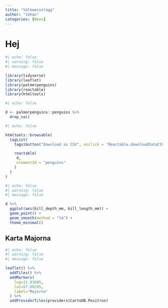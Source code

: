 ```yaml
---
title: "Välkomsinlägg"
author: "Johan"
categories: [News]
---
```


# Hej

```r
#| echo: false
#| warning: false
#| message: false

library(tidyverse)
library(leaflet)
library(palmerpenguins)
library(reactable)
library(htmltools)

```

```r
#| echo: false

d <- palmerpenguins::penguins %>% 
  drop_na()


```


```r
#| echo: false

htmltools::browsable(
  tagList(
    tags$button("Download as CSV", onclick = "Reactable.downloadDataCSV('penguins', 'penguins.csv')"),

    reactable(
     d,
     elementId = "penguins"
    )
  )
)

```


```r
#| echo: false
#| warning: false
#| message: false

d %>% 
  ggplot(aes(bill_depth_mm, bill_length_mm)) +
  geom_point() +
  geom_smooth(method = "lm") +
  theme_minimal()

```







## Karta Majorna

```r
#| echo: false
#| warning: false
#| message: false

leaflet() %>%
  addTiles() %>%
  addMarkers(
    lng=11.91605, 
    lat=57.69195, 
    label="Majorna"
  ) %>% 
  addProviderTiles(providers$CartoDB.Positron)
```
